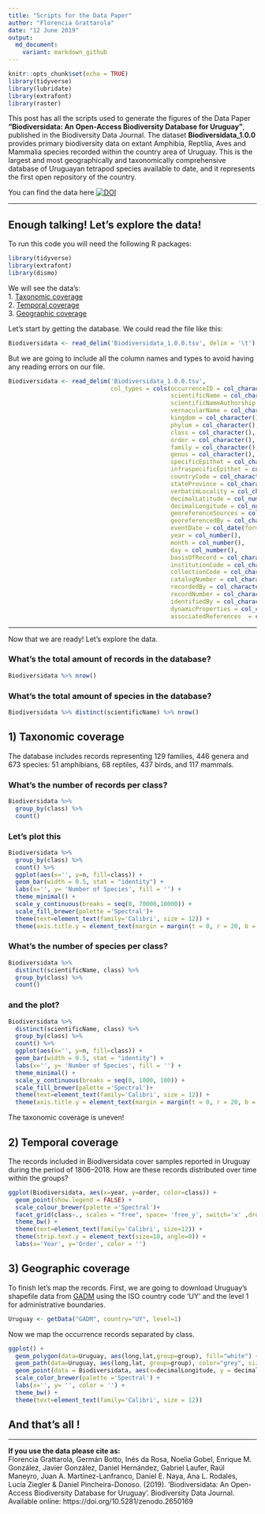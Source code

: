 ```yaml
---
title: "Scripts for the Data Paper"
author: "Florencia Grattarola"
date: "12 June 2019"
output:
  md_document:
    variant: markdown_github
---
```


```r
knitr::opts_chunk$set(echo = TRUE)
library(tidyverse)
library(lubridate)
library(extrafont)
library(raster)
```

This post has all the scripts used to generate the figures of the Data Paper **“Biodiversidata: An Open-Access Biodiversity Database for Uruguay”**, published in the Biodiversity Data Journal. The dataset **Biodiversidata_1.0.0** provides primary biodiversity data on extant Amphibia, Reptilia, Aves and Mammalia species recorded within the country area of Uruguay. This is the largest and most geographically and taxonomically comprehensive database of Uruguayan tetrapod species available to date, and it represents the first open repository of the country.  

You can find the data here  [![DOI](https://zenodo.org/badge/DOI/10.5281/zenodo.2650169.svg)](https://doi.org/10.5281/zenodo.2650169)

---

## Enough talking! Let's explore the data!

To run this code you will need the following R packages:

```r 
library(tidyverse)
library(extrafont)
library(dismo)
```  
  
We will see the data's:  
1. [Taxonomic coverage](#taxonomic-coverage)  
2. [Temporal coverage](#temporal-coverage)  
3. [Geographic coverage](#geographic-coverage)  

Let's start by getting the database. We could read the file like this: 
```r 
Biodiversidata <- read_delim('Biodiversidata_1.0.0.tsv', delim = '\t')
```  

But we are going to include all the column names and types to avoid having any reading errors on our file.

```r
Biodiversidata <- read_delim('Biodiversidata_1.0.0.tsv', 
                             col_types = cols(occurrenceID = col_character(),
                                              scientificName = col_character(),
                                              scientificNameAuthorship = col_character(),
                                              vernacularName = col_character(),
                                              kingdom = col_character(),
                                              phylum = col_character(),
                                              class = col_character(),
                                              order = col_character(),
                                              family = col_character(),
                                              genus = col_character(),
                                              specificEpithet = col_character(),
                                              infraspecificEpithet = col_character(),
                                              countryCode = col_character(),
                                              stateProvince = col_character(),
                                              verbatimLocality = col_character(),
                                              decimalLatitude = col_number(),
                                              decimalLongitude = col_number(),
                                              georeferenceSources = col_character(),
                                              georeferencedBy = col_character(),
                                              eventDate = col_date(format = ""),
                                              year = col_number(),
                                              month = col_number(),
                                              day = col_number(),
                                              basisOfRecord = col_character(),
                                              institutionCode = col_character(),
                                              collectionCode = col_character(),
                                              catalogNumber = col_character(),
                                              recordedBy = col_character(),
                                              recordNumber = col_character(),
                                              identifiedBy = col_character(),
                                              dynamicProperties = col_character(),
                                              associatedReferences  = col_character()), delim = '\t')
```


---


Now that we are ready! Let's explore the data.  

### What's the total amount of records in the database?

```r
Biodiversidata %>% nrow()
```

### What's the total amount of species in the database?

```r
Biodiversidata %>% distinct(scientificName) %>% nrow()
```


## 1) Taxonomic coverage

The database includes records representing 129 families, 446 genera and 673 species: 51 amphibians, 68 reptiles, 437 birds, and 117 mammals. 

### What's the number of records per class?

```r
Biodiversidata %>% 
  group_by(class) %>% 
  count()  
```

### Let's plot this

```r
Biodiversidata %>% 
  group_by(class) %>% 
  count() %>% 
  ggplot(aes(x='', y=n, fill=class)) +
  geom_bar(width = 0.5, stat = "identity") +
  labs(x='', y= 'Number of Species', fill = '') +
  theme_minimal() +
  scale_y_continuous(breaks = seq(0, 70000,10000)) +
  scale_fill_brewer(palette ='Spectral')+
  theme(text=element_text(family='Calibri', size = 12)) +
  theme(axis.title.y = element_text(margin = margin(t = 0, r = 20, b = 0, l = 0)))
```

### What's the number of species per class?

```r
Biodiversidata %>% 
  distinct(scientificName, class) %>% 
  group_by(class) %>% 
  count() 
```

### and the plot?

```r
Biodiversidata %>% 
  distinct(scientificName, class) %>% 
  group_by(class) %>% 
  count() %>% 
  ggplot(aes(x='', y=n, fill=class)) +
  geom_bar(width = 0.5, stat = "identity") +
  labs(x='', y= 'Number of Species', fill = '') +
  theme_minimal() +
  scale_y_continuous(breaks = seq(0, 1000, 100)) +
  scale_fill_brewer(palette ='Spectral')+
  theme(text=element_text(family='Calibri', size = 12)) +
  theme(axis.title.y = element_text(margin = margin(t = 0, r = 20, b = 0, l = 0)))
```

The taxonomic coverage is uneven!

## 2) Temporal coverage

The records included in Biodiversidata cover samples reported in Uruguay during the period of 1806–2018. How are these records distributed over time within the groups?

```r
ggplot(Biodiversidata, aes(x=year, y=order, color=class)) +
  geom_point(show.legend = FALSE) +
  scale_colour_brewer(palette ='Spectral')+
  facet_grid(class~., scales = "free", space= 'free_y', switch='x' ,drop=TRUE) +
  theme_bw() +
  theme(text=element_text(family='Calibri', size=12)) +
  theme(strip.text.y = element_text(size=10, angle=0)) +
  labs(x='Year', y='Order', color = '') 
```


## 3) Geographic coverage

To finish let's map the records. 
First, we are going to download Uruguay's shapefile data from [GADM](http://gadm.org/) using the ISO country code 'UY' and the level 1 for administrative boundaries. 

```r
Uruguay <- getData("GADM", country="UY", level=1)
```


Now we map the occurrence records separated by class.

```r
ggplot() + 
  geom_polygon(data=Uruguay, aes(long,lat,group=group), fill="white") +
  geom_path(data=Uruguay, aes(long,lat, group=group), color="grey", size=0.1) +
  geom_point(data = Biodiversidata, aes(x=decimalLongitude, y = decimalLatitude, color = factor(class))) +
  scale_color_brewer(palette ='Spectral') +
  labs(x='', y= '', color = '') +
  theme_bw() +
  theme(text=element_text(family='Calibri', size = 12))
```


## And that's all !

---
  

**If you use the data please cite as:**  
Florencia Grattarola, Germán Botto, Inés da Rosa, Noelia Gobel, Enrique M. González, Javier González, Daniel Hernández, Gabriel Laufer, Raúl Maneyro, Juan A. Martínez-Lanfranco, Daniel E. Naya, Ana L. Rodales, Lucía Ziegler & Daniel Pincheira-Donoso. (2019). 'Biodiversidata: An Open-Access Biodiversity Database for Uruguay'. Biodiversity Data Journal. Available online: https://doi.org/10.5281/zenodo.2650169  
  

